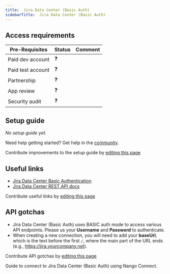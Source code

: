 ```yaml
---
title:  Jira Data Center (Basic Auth)
sidebarTitle:  Jira Data Center (Basic Auth)
---
```



<Overview />
<PreBuiltTooling />
<PreBuiltUseCases />

## Access requirements
| Pre-Requisites | Status | Comment|
| - | - | - |
| Paid dev account | ❓ |  |
| Paid test account | ❓ |  |
| Partnership | ❓ | |
| App review | ❓ |  |
| Security audit | ❓ | |


## Setup guide

_No setup guide yet._

<Tip>Need help getting started? Get help in the [community](https://nango.dev/slack).</Tip>

<Note>Contribute improvements to the setup guide by [editing this page](https://github.com/nangohq/nango/tree/master/docs-v2/integrations/all/jira-data-center-basic.mdx)</Note>


## Useful links

-   [Jira Data Center Basic Authentication](https://developer.atlassian.com/server/jira/platform/basic-authentication/)
-   [Jira Data Center REST API docs](https://docs.atlassian.com/software/jira/docs/api/REST/8.20.14/)


<Note>Contribute useful links by [editing this page](https://github.com/nangohq/nango/tree/master/docs-v2/integrations/all/jira-data-center-basic.mdx)</Note>

## API gotchas

- Jira Data Center (Basic Auth) uses BASIC auth mode to access various API endpoints. Please us your **Username** and **Password** to authenticate.
- When creating a new connection, you will need to add your **baseUrl**, which is the text before the first `/`, where the main part of the URL ends (e.g., https://jira.yourcompany.net).

<Note>Contribute API gotchas by [editing this page](https://github.com/nangohq/nango/tree/master/docs-v2/integrations/all/jira-data-center-basic.mdx)</Note>

<Card title="Connect to  Jira Data Center (Basic Auth)" icon="link" href="/integrations/all/jira-data-center-basic/connect" horizontal>
  Guide to connect to  Jira Data Center (Basic Auth) using Nango Connect.
</Card>
